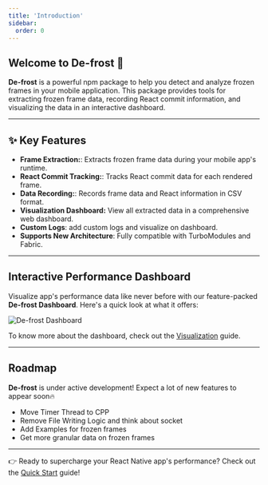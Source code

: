 ```yaml
---
title: 'Introduction'
sidebar:
  order: 0
---
```



## Welcome to **De-frost** 🚀

**De-frost** is a powerful npm package to help you detect and analyze frozen frames in your mobile application. This package provides tools for extracting frozen frame data, recording React commit information, and visualizing the data in an interactive dashboard.

---

## ✨ Key Features

- **Frame Extraction:**: Extracts frozen frame data during your mobile app's runtime.
- **React Commit Tracking:**: Tracks React commit data for each rendered frame.
- **Data Recording:**: Records frame data and React information in CSV format.
- **Visualization Dashboard:** View all extracted data in a comprehensive web dashboard.
- **Custom Logs**: add custom logs and visualize on dashboard.
- **Supports New Architecture**: Fully compatible with TurboModules and Fabric.

---

## Interactive Performance Dashboard

Visualize app's performance data like never before with our feature-packed **De-frost Dashboard**. Here's a quick look at what it offers:

<img src={gifsrc.src} alt="De-frost Dashboard" />

To know more about the dashboard, check out the [Visualization](../../api/cli/visualization) guide.

---

## Roadmap

**De-frost** is under active development! Expect a lot of new features to appear soon🔥

- Move Timer Thread to CPP
- Remove File Writing Logic and think about socket
- Add Examples for frozen frames
- Get more granular data on frozen frames 

---

👉 Ready to supercharge your React Native app's performance? Check out the [Quick Start](../quick-start) guide!
